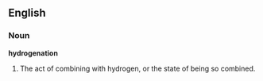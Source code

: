 ==English==

===Noun===

'''hydrogenation'''

#The act of combining with hydrogen, or the state of being so combined.